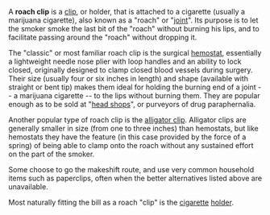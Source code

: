 A '''roach clip''' is a [[clip]], or holder, that is attached to a cigarette (usually a marijuana cigarette), also known as a  "roach" or "[[joint]]". Its purpose is to let the smoker smoke the last bit of the "roach" without burning his lips, and to facilitate passing around the "roach" without dropping it.

The "classic" or most familiar roach clip is the surgical [[hemostat]], essentially a lightweight needle nose plier with loop handles  and an ability to lock closed, originally designed to clamp closed blood vessels during surgery. Their size (usually four or six inches in length) and shape (available with straight or bent tip) makes them ideal for holding the burning end of a joint -- a marijuana cigarette -- to the lips without burning them. They are popular enough as to be sold at "[[head shop]]s", or purveyors of drug paraphernalia.

Another popular type of roach clip is the [[alligator clip]]. Alligator clips are generally smaller in size (from one to three inches) than hemostats, but like hemostats they have the feature (in this case provided by the force of a spring) of being able to clamp onto the roach without any sustained effort on the part of the smoker.

Some choose to go the makeshift route, and use very common household items such as paperclips, often when the better alternatives listed above are unavailable.

Most naturally fitting the bill as a roach "clip" is the [[cigarette]] [[cigarette holder|holder]].